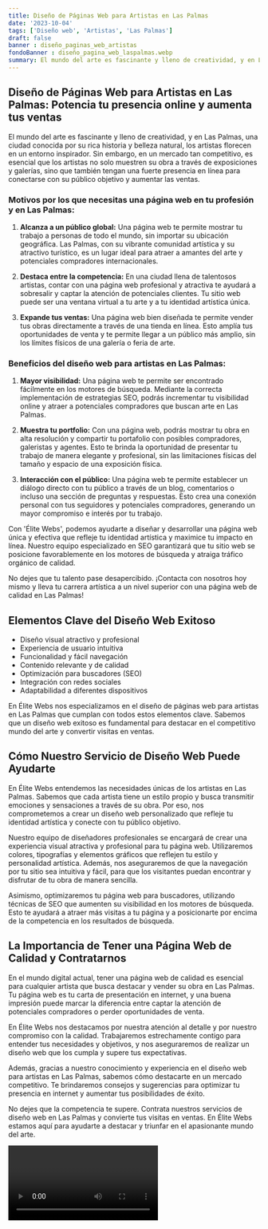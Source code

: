 ```yaml
---
title: Diseño de Páginas Web para Artistas en Las Palmas
date: '2023-10-04'
tags: ['Diseño web', 'Artistas', 'Las Palmas']
draft: false
banner : diseño_paginas_web_artistas
fondoBanner : diseño_pagina_web_laspalmas.webp
summary: El mundo del arte es fascinante y lleno de creatividad, y en Las Palmas, una ciudad conocida por su rica historia y belleza natural, los artistas florecen en un entorno inspirador. Sin embargo, en un mercado tan competitivo, es esencial que los artistas no solo muestren su obra a través de exposiciones y galerías, sino que también tengan una fuerte presencia en línea para conectarse con su público objetivo y aumentar las ventas.
---
```


## Diseño de Páginas Web para Artistas en Las Palmas: Potencia tu presencia online y aumenta tus ventas

El mundo del arte es fascinante y lleno de creatividad, y en Las Palmas, una ciudad conocida por su rica historia y belleza natural, los artistas florecen en un entorno inspirador. Sin embargo, en un mercado tan competitivo, es esencial que los artistas no solo muestren su obra a través de exposiciones y galerías, sino que también tengan una fuerte presencia en línea para conectarse con su público objetivo y aumentar las ventas.

### Motivos por los que necesitas una página web en tu profesión y en Las Palmas:

1. **Alcanza a un público global:** Una página web te permite mostrar tu trabajo a personas de todo el mundo, sin importar su ubicación geográfica. Las Palmas, con su vibrante comunidad artística y su atractivo turístico, es un lugar ideal para atraer a amantes del arte y potenciales compradores internacionales.

2. **Destaca entre la competencia:** En una ciudad llena de talentosos artistas, contar con una página web profesional y atractiva te ayudará a sobresalir y captar la atención de potenciales clientes. Tu sitio web puede ser una ventana virtual a tu arte y a tu identidad artística única.

3. **Expande tus ventas:** Una página web bien diseñada te permite vender tus obras directamente a través de una tienda en línea. Esto amplía tus oportunidades de venta y te permite llegar a un público más amplio, sin los límites físicos de una galería o feria de arte.

### Beneficios del diseño web para artistas en Las Palmas:

1. **Mayor visibilidad:** Una página web te permite ser encontrado fácilmente en los motores de búsqueda. Mediante la correcta implementación de estrategias SEO, podrás incrementar tu visibilidad online y atraer a potenciales compradores que buscan arte en Las Palmas.

2. **Muestra tu portfolio:** Con una página web, podrás mostrar tu obra en alta resolución y compartir tu portafolio con posibles compradores, galeristas y agentes. Esto te brinda la oportunidad de presentar tu trabajo de manera elegante y profesional, sin las limitaciones físicas del tamaño y espacio de una exposición física.

3. **Interacción con el público:** Una página web te permite establecer un diálogo directo con tu público a través de un blog, comentarios o incluso una sección de preguntas y respuestas. Esto crea una conexión personal con tus seguidores y potenciales compradores, generando un mayor compromiso e interés por tu trabajo.

Con 'Élite Webs', podemos ayudarte a diseñar y desarrollar una página web única y efectiva que refleje tu identidad artística y maximice tu impacto en línea. Nuestro equipo especializado en SEO garantizará que tu sitio web se posicione favorablemente en los motores de búsqueda y atraiga tráfico orgánico de calidad.

No dejes que tu talento pase desapercibido. ¡Contacta con nosotros hoy mismo y lleva tu carrera artística a un nivel superior con una página web de calidad en Las Palmas!

<GifSeo />

<Cta />

## Elementos Clave del Diseño Web Exitoso

- Diseño visual atractivo y profesional
- Experiencia de usuario intuitiva
- Funcionalidad y fácil navegación
- Contenido relevante y de calidad
- Optimización para buscadores (SEO)
- Integración con redes sociales
- Adaptabilidad a diferentes dispositivos

En Élite Webs nos especializamos en el diseño de páginas web para artistas en Las Palmas que cumplan con todos estos elementos clave. Sabemos que un diseño web exitoso es fundamental para destacar en el competitivo mundo del arte y convertir visitas en ventas.

## Cómo Nuestro Servicio de Diseño Web Puede Ayudarte

En Élite Webs entendemos las necesidades únicas de los artistas en Las Palmas. Sabemos que cada artista tiene un estilo propio y busca transmitir emociones y sensaciones a través de su obra. Por eso, nos comprometemos a crear un diseño web personalizado que refleje tu identidad artística y conecte con tu público objetivo.

Nuestro equipo de diseñadores profesionales se encargará de crear una experiencia visual atractiva y profesional para tu página web. Utilizaremos colores, tipografías y elementos gráficos que reflejen tu estilo y personalidad artística. Además, nos aseguraremos de que la navegación por tu sitio sea intuitiva y fácil, para que los visitantes puedan encontrar y disfrutar de tu obra de manera sencilla.

Asimismo, optimizaremos tu página web para buscadores, utilizando técnicas de SEO que aumenten su visibilidad en los motores de búsqueda. Esto te ayudará a atraer más visitas a tu página y a posicionarte por encima de la competencia en los resultados de búsqueda.

## La Importancia de Tener una Página Web de Calidad y Contratarnos

En el mundo digital actual, tener una página web de calidad es esencial para cualquier artista que busca destacar y vender su obra en Las Palmas. Tu página web es tu carta de presentación en internet, y una buena impresión puede marcar la diferencia entre captar la atención de potenciales compradores o perder oportunidades de venta.

En Élite Webs nos destacamos por nuestra atención al detalle y por nuestro compromiso con la calidad. Trabajaremos estrechamente contigo para entender tus necesidades y objetivos, y nos aseguraremos de realizar un diseño web que los cumpla y supere tus expectativas.

Además, gracias a nuestro conocimiento y experiencia en el diseño web para artistas en Las Palmas, sabemos cómo destacarte en un mercado competitivo. Te brindaremos consejos y sugerencias para optimizar tu presencia en internet y aumentar tus posibilidades de éxito.

No dejes que la competencia te supere. Contrata nuestros servicios de diseño web en Las Palmas y convierte tus visitas en ventas. En Élite Webs estamos aquí para ayudarte a destacar y triunfar en el apasionante mundo del arte.

<Video />

<CtaBot job='Artistas' city='Las Palmas'/>

<Gmaps query='Las Palmas+españa+maps' />